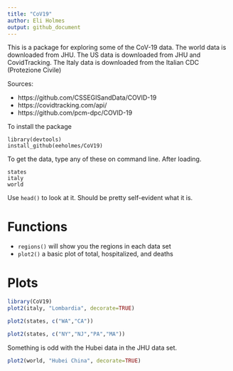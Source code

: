 ```yaml
---
title: "CoV19"
author: Eli Holmes
output: github_document
---
```


This is a package for exploring some of the CoV-19 data. The world data is downloaded from JHU. The US data is downloaded from JHU and CovidTracking. The Italy data is downloaded from the Italian CDC (Protezione Civile) 

Sources:

* https://github.com/CSSEGISandData/COVID-19
* https://covidtracking.com/api/ 
* https://github.com/pcm-dpc/COVID-19

To install the package

```
library(devtools)
install_github(eeholmes/CoV19)
```

To get the data, type any of these on command line. After loading.
```
states
italy
world
```
Use `head()` to look at it. Should be pretty self-evident what it is.

# Functions

* `regions()` will show you the regions in each data set
* `plot2()` a basic plot of total, hospitalized, and deaths

# Plots

```r
library(CoV19)
plot2(italy, "Lombardia", decorate=TRUE)
```

```r
plot2(states, c("WA","CA"))
```

```r
plot2(states, c("NY","NJ","PA","MA"))
```

Something is odd with the Hubei data in the JHU data set.

```r
plot2(world, "Hubei China", decorate=TRUE)
```
